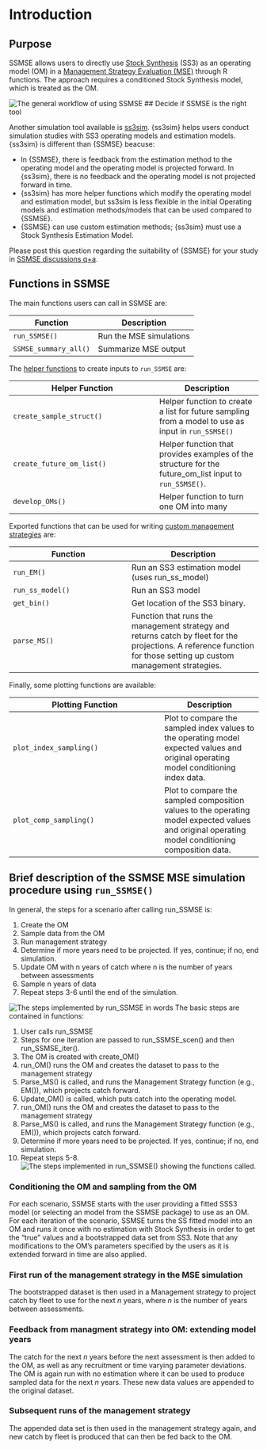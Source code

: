 # Introduction {#intro}

## Purpose

SSMSE allows users to directly use [Stock Synthesis](https://vlab.noaa.gov/web/stock-synthesis) (SS3) as an operating model (OM) in a [Management Strategy Evaluation (MSE)](https://doi.org/10.1139/cjfas-2019-0084) through R functions. The approach requires a conditioned Stock Synthesis model, which is treated as the OM.

![The general workflow of using SSMSE](images/workflow_ssmse_noaa_branding.png)
## Decide if SSMSE is the right tool

Another simulation tool available is [ss3sim](https://github.com/ss3sim/ss3sim). {ss3sim} helps users conduct simulation studies with SS3 operating models and estimation models. {ss3sim} is different than {SSMSE} beacuse:

- In {SSMSE}, there is feedback from the estimation method to the operating model and the operating model is projected forward. In {ss3sim}, there is no feedback and the operating model is not projected forward in time.
- {ss3sim} has more helper functions which modify the operating model and estimation model, but ss3sim is less flexible in the initial Operating models and estimation methods/models that can be used compared to {SSMSE}.
- {SSMSE} can use custom estimation methods; {ss3sim} must use a Stock Synthesis Estimation Model.

Please post this question regarding the suitability of {SSMSE} for your study in [SSMSE discussions q+a](https://github.com/nmfs-fish-tools/SSMSE/discussions/categories/q-a).

## Functions in SSMSE {#funs}

The main functions users can call in SSMSE are:

Function               | Description
---------------------- | ------------------
`run_SSMSE()`            | Run the MSE simulations
`SSMSE_summary_all()`    | Summarize MSE output

The [helper functions](#helper) to create inputs to `run_SSMSE` are:

Helper Function           | Description
------------------------- | ------------------
`create_sample_struct()`  | Helper function to create a list for future sampling from a model to use as input in `run_SSMSE()`
`create_future_om_list()` | Helper function that provides examples of the structure for the future_om_list input to `run_SSMSE()`.
`develop_OMs()`           | Helper function to turn one OM into many

Exported functions that can be used for writing [custom management strategies](#custom-MS) are:

Function    | Description
-----------  | ------------
`run_EM()`       |  Run an SS3 estimation model (uses run_ss_model)
`run_ss_model()` | Run an SS3 model
`get_bin()`      | Get location of the SS3 binary.
`parse_MS()`     | Function that runs the management strategy and returns catch by fleet for the projections. A reference function for those setting up custom management strategies. 

Finally, some plotting functions are available:

Plotting Function | Description
----------------- | -----------
`plot_index_sampling()` | Plot to compare the sampled index values to the operating model expected values and original operating model conditioning index data.
`plot_comp_sampling()`  | Plot to compare the sampled composition values to the operating model expected values and original operating model conditioning composition data.

## Brief description of the SSMSE MSE simulation procedure using `run_SSMSE()`

In general, the steps for a scenario after calling run_SSMSE is:

1. Create the OM
2. Sample data from the OM
3. Run management strategy
4. Determine if more years need to be projected. If yes, continue; if no, end simulation.
5. Update OM with n years of catch where n is the number of years between assessments
6. Sample n years of data
7. Repeat steps 3-6 until the end of the simulation.

![The steps implemented by run_SSMSE in words](images/ssmse_1_iter.png)
The basic steps are contained in functions:

1. User calls run_SSMSE
2. Steps for one iteration are passed to run_SSMSE_scen() and then run_SSMSE_iter().
3. The OM is created with create_OM()
4. run_OM() runs the OM and creates the dataset to pass to the management strategy
5. Parse_MS() is called, and runs the Management Strategy function (e.g., EM()), which projects catch forward.
6. Update_OM() is called, which puts catch into the operating model.
7. run_OM() runs the OM and creates the dataset to pass to the management strategy
8. Parse_MS() is called, and runs the Management Strategy function (e.g., EM()), which projects catch forward.
9. Determine if more years need to be projected. If yes, continue; if no, end simulation.
10. Repeat steps 5-8.
![The steps implemented in run_SSMSE() showing the functions called.](images/ssmse_fxn_map.png)

### Conditioning the OM and sampling from the OM

For each scenario, SSMSE starts with the user providing a fitted SSS3 model (or selecting an model from the SSMSE package) to use as an OM. For each iteration of the scenario, SSMSE turns the SS fitted model into an OM and runs it once with no estimation with Stock Synthesis in order to get the "true" values and a bootstrapped data set from SS3. Note that any modifications to the OM's parameters specified by the users as it is extended forward in time are also applied.

### First run of the management strategy in the MSE simulation

The bootstrapped dataset is then used in a Management strategy to project catch by fleet to use for the next $n$ years, where $n$ is the number of years between assessments.

### Feedback from managment strategy into OM: extending model years

The catch for the next $n$ years before the next assessment is then added to the OM, as well as any recruitment or time varying parameter deviations. The OM is again run with no estimation where it can be used to produce sampled data for the next $n$ years. These new data values are appended to the original dataset.

### Subsequent runs of the management strategy

The appended data set is then used in the management strategy again, and new catch by fleet is produced that can then be fed back to the OM.
